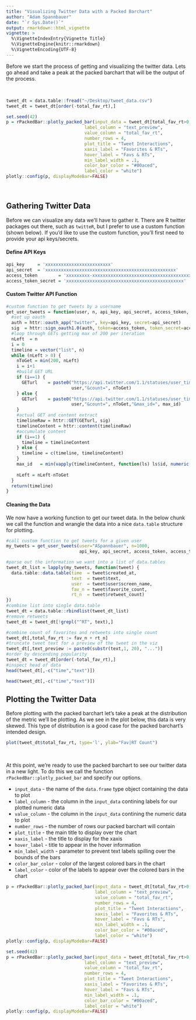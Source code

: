 ```yaml
---
title: "Visualizing Twitter Data with a Packed Barchart"
author: "Adam Spannbauer"
date: "`r Sys.Date()`"
output: rmarkdown::html_vignette
vignette: >
  %\VignetteIndexEntry{Vignette Title}
  %\VignetteEngine{knitr::rmarkdown}
  %\VignetteEncoding{UTF-8}
---
```


Before we start the process of getting and visualizing the twitter data.  Lets go ahead and take a peak at the packed barchart that will be the output of the process.

<br>

```r
tweet_dt = data.table::fread("~/Desktop/tweet_data.csv")
tweet_dt = tweet_dt[order(-total_fav_rt),]
```

```r
set.seed(42)
p = rPackedBar::plotly_packed_bar(input_data = tweet_dt[total_fav_rt>0,],
                              label_column = "text_preview",
                              value_column = "total_fav_rt",
                              number_rows = 4,
                              plot_title = "Tweet Interactions",
                              xaxis_label = "Favorites & RTs",
                              hover_label = "Favs & RTs",
                              min_label_width = .1,
                              color_bar_color = "#00aced",
                              label_color = "white")
plotly::config(p, displayModeBar=FALSE)
```

<br>

## Gathering Twitter Data

Before we can visualize any data we'll have to gather it.  There are R twitter packages out there, such as `twitteR`, but I prefer to use a custom function (shown below).  If you'd like to use the custom function, you'll first need to provide your api keys/secrets.

#### Define API Keys

```r
api_key     = 'xxxxxxxxxxxxxxxxxxxxxxxxx'
api_secret  = 'xxxxxxxxxxxxxxxxxxxxxxxxxxxxxxxxxxxxxxxxxxxxxxxxxx'
access_token        = 'xxxxxxxxx-xxxxxxxxxxxxxxxxxxxxxxxxxxxxxxxxxxxxxxxx'
access_token_secret = 'xxxxxxxxxxxxxxxxxxxxxxxxxxxxxxxxxxxxxxxxxxxxx'
```

#### Custom Twitter API Function

```r
#custom function to get tweets by a username
get_user_tweets = function(user, n, api_key, api_secret, access_token, access_token_secret) {
  #set up oauth
  auth = httr::oauth_app("twitter", key=api_key, secret=api_secret)
  sig  = httr::sign_oauth1.0(auth, token=access_token, token_secret=access_token_secret)
  #loop through GETs getting max of 200 per iteration
  nLeft  = n
  i = 0
  timeline = vector("list", n)
  while (nLeft > 0) {
    nToGet = min(200, nLeft)
    i = i+1
    #build GET URL
    if (i==1) {
      GETurl    = paste0("https://api.twitter.com/1.1/statuses/user_timeline.json?screen_name=", 
                         user,"&count=", nToGet)
    } else {
      GETurl    = paste0("https://api.twitter.com/1.1/statuses/user_timeline.json?screen_name=", 
                         user,"&count=", nToGet,"&max_id=", max_id)
    }
    #actual GET and content extract
    timelineRaw = httr::GET(GETurl, sig)
    timelineContent = httr::content(timelineRaw)
    #accumulate content
    if (i==1) {
      timeline = timelineContent
    } else {
      timeline = c(timeline, timelineContent)
    }
    max_id   = min(vapply(timelineContent, function(ls) ls$id, numeric(1)))
    
    nLeft = nLeft-nToGet
  }
  return(timeline)
}
```

#### Cleaning the Data

We now have a working function to get our tweet data.  In the below chunk we call the function and wrangle the data into a nice `data.table` structure for plotting.

```r
#call custom function to get tweets for a given user
my_tweets = get_user_tweets(user="ASpannbauer", n=1000,
                            api_key, api_secret, access_token, access_token_secret)

#parse out the information we want into a list of data.tables
tweet_dt_list = lapply(my_tweets, function(tweet) {
  data.table::data.table(time  = tweet$created_at,
                         text  = tweet$text,
                         user  = tweet$user$screen_name,
                         fav_n = tweet$favorite_count,
                         rt_n  = tweet$retweet_count)
})
#combine list into single data.table
tweet_dt = data.table::rbindlist(tweet_dt_list)
#remove retweets
tweet_dt = tweet_dt[!grepl("^RT", text),]

#combine count of favorites and retweets into single count
tweet_dt[,total_fav_rt := fav_n + rt_n]
#truncate tweet text for a preview of the tweet in the viz
tweet_dt[,text_preview := paste0(substr(text,1, 20), "...")]
#order by descending popularity
tweet_dt = tweet_dt[order(-total_fav_rt),]
#inspect head of data
head(tweet_dt[,-c("time","text")])
```

```r
head(tweet_dt[,-c("time","text")])
```

## Plotting the Twitter Data

Before plotting with the packed barchart let's take a peak at the distribution of the metric we'll be plotting.  As we see in the plot below, this data is very skewed.  This type of distribution is a good case for the packed barchart's intended design.

```r
plot(tweet_dt$total_fav_rt, type='l', ylab="Fav|RT Count")
```

<br>

At this point, we're ready to use the packed barchart to see our twitter data in a new light.  To do this we call the function `rPackedBar::plotly_packed_bar` and specify our options.

* `input_data` - the name of the `data.frame` type object containing the data to plot
* `label_column` - the column in the `input_data` contining labels for our plotted numeric data
* `value_column` - the column in the `input_data` contining the numeric data to plot
* `number_rows` - the number of rows our packed barchart will contain
* `plot_title` - the main title to display over the chart
* `xaxis_label` - the title to display for the xaxis
* `hover_label` - title to appear in the hover information
* `min_label_width` - parameter to prevent text labels spilling over the bounds of the bars
* `color_bar_color` - color of the largest colored bars in the chart
* `label_color` - color of the labels to appear over the colored bars in the chart

```r
p = rPackedBar::plotly_packed_bar(input_data = tweet_dt[total_fav_rt>0,],
                                  label_column = "text_preview",
                                  value_column = "total_fav_rt",
                                  number_rows = 4,
                                  plot_title = "Tweet Interactions",
                                  xaxis_label = "Favorites & RTs",
                                  hover_label = "Favs & RTs",
                                  min_label_width = .1,
                                  color_bar_color = "#00aced",
                                  label_color = "white")
plotly::config(p, displayModeBar=FALSE)
```

```r
set.seed(42)
p = rPackedBar::plotly_packed_bar(input_data = tweet_dt[total_fav_rt>0,],
                              label_column = "text_preview",
                              value_column = "total_fav_rt",
                              number_rows = 4,
                              plot_title = "Tweet Interactions",
                              xaxis_label = "Favorites & RTs",
                              hover_label = "Favs & RTs",
                              min_label_width = .1,
                              color_bar_color = "#00aced",
                              label_color = "white")
plotly::config(p, displayModeBar=FALSE)
```

<br><br>
